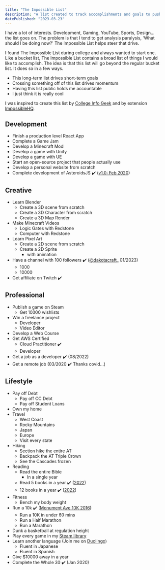```yaml
---
title: "The Impossible List"
description: "A list created to track accomplishments and goals to push drive motivation."
datePublished: "2023-03-23"
---
```


I have a lot of interests. Development, Gaming, YouTube, Sports, Design... the list goes on. The problem is that I tend to get analysis paralysis, 'What should I be doing now?' The Impossible List helps steer that drive.

I found The Impossible List during college and always wanted to start one. Like a bucket list, The Impossible List contains a broad list of things I would like to accomplish. The idea is that this list will go beyond the regular bucket list. It does so in a few ways.

- This long-term list drives short-term goals
- Crossing something off of this list drives momentum
- Having this list public holds me accountable
- I just think it is really cool

I was inspired to create this list by [College Info Geek](https://collegeinfogeek.com/about/meet-the-author/my-impossible-list/) and by extension [ImpossibleHQ](https://impossiblehq.com/impossible-list/).

## Development

- Finish a production level React App
- Complete a Game Jam
- Develop a Minecraft Mod
- Develop a game with Unity
- Develop a game with UE
- Start an open-source project that people actually use
- Develop a personal website from scratch
- Complete development of AsteroidsJS ✔️ ([v1.0: Feb 2020](https://github.com/JDTalley/AsteroidsJS/releases))

## Creative

- Learn Blender
  - Create a 3D scene from scratch
  - Create a 3D Character from scratch
  - Create a 3D Map Render
- Make Minecraft Videos
  - Logic Gates with Redstone
  - Computer with Redstone
- Learn Pixel Art
  - Create a 2D scene from scratch
  - Create a 2D Sprite
    - with animation
- Have a channel with 100 followers ✔️ ([@dakotacraft\_](https://www.tiktok.com/@dakotacraft_) 01/2023)
  - 1000
  - 10000
- Get affiliate on Twitch ✔️

## Professional

- Publish a game on Steam
  - Get 10000 wishlists
- Win a freelance project
  - Developer
  - Video Editor
- Develop a Web Course
- Get AWS Certified
  - Cloud Practitioner ✔️
  - Developer
- Get a job as a developer ✔️ (08/2022)
- Get a remote job (03/2020 ✔️ Thanks covid…)

## Lifestyle

- Pay off Debt
  - Pay off CC Debt
  - Pay off Student Loans
- Own my home
- Travel
  - West Coast
  - Rocky Mountains
  - Japan
  - Europe
  - Visit every state
- Hiking
  - Section hike the entire AT
  - Backpack the AT Triple Crown
  - See the Cascades frozen
- Reading
  - Read the entire Bible
    - In a single year
  - Read 5 books in a year ✔️ ([2022](https://www.goodreads.com/user/year_in_books/2022/70575080))
  - 12 books in a year ✔️ ([2022](https://www.goodreads.com/user/year_in_books/2022/70575080))
- Fitness
  - Bench my body weight
- Run a 10k ✔️ ([Monument Ave 10K 2016](https://runsignup.com/Race/Results/53948/FinishersCert?resultSetId=297828&resultId=61097531#certificate))
  - Run a 10K in under 60 mins
  - Run a Half Marathon
  - Run a Marathon
- Dunk a basketball at regulation height
- Play every game in my [Steam library](https://steamcommunity.com/id/xsskt)
- Learn another language (Join me on [Duolingo](https://www.duolingo.com/profile/DakotaTall1))
  - Fluent in Japanese
  - Fluent in Spanish
- Give $10000 away in a year
- Complete the Whole 30 ✔️ (Jan 2020)
